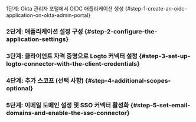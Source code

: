 
1단계: Okta 관리자 포털에서 OIDC 애플리케이션 생성 \{#step-1-create-an-oidc-application-on-okta-admin-portal}

<Step1 />

### 2단계: 애플리케이션 설정 구성 \{#step-2-configure-the-application-settings}

<Step2 />

### 3단계: 클라이언트 자격 증명으로 Logto 커넥터 설정 \{#step-3-set-up-logto-connector-with-the-client-credentials}

<Step3 />

### 4단계: 추가 스코프 (선택 사항) \{#step-4-additional-scopes-optional}

<Step4 />

### 5단계: 이메일 도메인 설정 및 SSO 커넥터 활성화 \{#step-5-set-email-domains-and-enable-the-sso-connector}

<Step5 />
